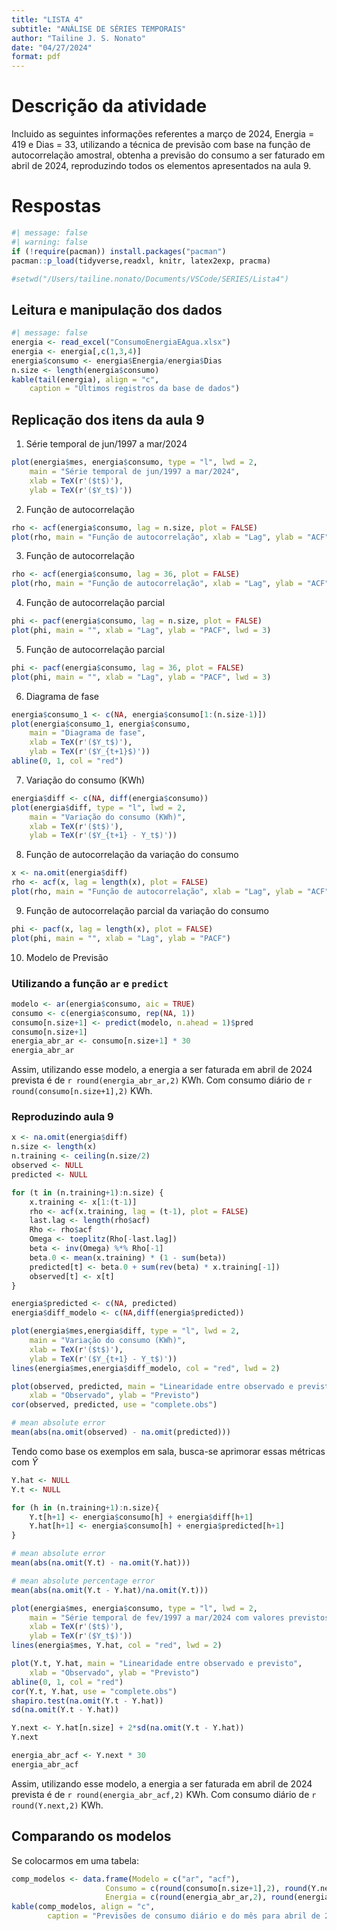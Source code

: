```yaml
---
title: "LISTA 4"
subtitle: "ANÁLISE DE SÉRIES TEMPORAIS"
author: "Tailine J. S. Nonato"
date: "04/27/2024"
format: pdf
---
```


# Descrição da atividade 
Incluido as seguintes informações referentes a março de 2024, Energia = 419 e Dias = 33, utilizando a técnica de previsão com base na função de autocorrelação amostral, obtenha a previsão do consumo a ser faturado em abril de 2024, reproduzindo todos os elementos apresentados na aula 9.

# Respostas

```r
#| message: false
#| warning: false
if (!require(pacman)) install.packages("pacman")
pacman::p_load(tidyverse,readxl, knitr, latex2exp, pracma)

#setwd("/Users/tailine.nonato/Documents/VSCode/SERIES/Lista4")
```

## Leitura e manipulação dos dados

```r
#| message: false
energia <- read_excel("ConsumoEnergiaEAgua.xlsx")
energia <- energia[,c(1,3,4)]
energia$consumo <- energia$Energia/energia$Dias
n.size <- length(energia$consumo)
kable(tail(energia), align = "c",
    caption = "Últimos registros da base de dados")
```

## Replicação dos itens da aula 9

1. Série temporal de jun/1997 a mar/2024

```r
plot(energia$mes, energia$consumo, type = "l", lwd = 2, 
    main = "Série temporal de jun/1997 a mar/2024", 
    xlab = TeX(r'($t$)'), 
    ylab = TeX(r'($Y_t$)'))
```

2. Função de autocorrelação

```r
rho <- acf(energia$consumo, lag = n.size, plot = FALSE)
plot(rho, main = "Função de autocorrelação", xlab = "Lag", ylab = "ACF")
```

3. Função de autocorrelação

```r
rho <- acf(energia$consumo, lag = 36, plot = FALSE)
plot(rho, main = "Função de autocorrelação", xlab = "Lag", ylab = "ACF")
```

4. Função de autocorrelação parcial 

```r
phi <- pacf(energia$consumo, lag = n.size, plot = FALSE)
plot(phi, main = "", xlab = "Lag", ylab = "PACF", lwd = 3)
```

5. Função de autocorrelação parcial 

```r
phi <- pacf(energia$consumo, lag = 36, plot = FALSE)
plot(phi, main = "", xlab = "Lag", ylab = "PACF", lwd = 3)
```

6. Diagrama de fase 

```r
energia$consumo_1 <- c(NA, energia$consumo[1:(n.size-1)])
plot(energia$consumo_1, energia$consumo, 
    main = "Diagrama de fase", 
    xlab = TeX(r'($Y_t$)'), 
    ylab = TeX(r'($Y_{t+1}$)'))
abline(0, 1, col = "red")
```

7. Variação do consumo (KWh)

```r
energia$diff <- c(NA, diff(energia$consumo))
plot(energia$diff, type = "l", lwd = 2, 
    main = "Variação do consumo (KWh)", 
    xlab = TeX(r'($t$)'), 
    ylab = TeX(r'($Y_{t+1} - Y_t$)'))
```

8. Função de autocorrelação da variação do consumo 

```r
x <- na.omit(energia$diff)
rho <- acf(x, lag = length(x), plot = FALSE)
plot(rho, main = "Função de autocorrelação", xlab = "Lag", ylab = "ACF")
```

9. Função de autocorrelação parcial da variação do consumo

```r
phi <- pacf(x, lag = length(x), plot = FALSE)
plot(phi, main = "", xlab = "Lag", ylab = "PACF")
```

10. Modelo de Previsão

### Utilizando a função `ar` e `predict`

```r
modelo <- ar(energia$consumo, aic = TRUE)
consumo <- c(energia$consumo, rep(NA, 1))
consumo[n.size+1] <- predict(modelo, n.ahead = 1)$pred
consumo[n.size+1]
energia_abr_ar <- consumo[n.size+1] * 30
energia_abr_ar
```

Assim, utilizando esse modelo, a energia a ser faturada em abril de 2024 prevista é de `r round(energia_abr_ar,2)` KWh. Com consumo diário de `r round(consumo[n.size+1],2)` KWh.

### Reproduzindo aula 9 

```r
x <- na.omit(energia$diff)
n.size <- length(x)
n.training <- ceiling(n.size/2)
observed <- NULL
predicted <- NULL

for (t in (n.training+1):n.size) {
    x.training <- x[1:(t-1)]
    rho <- acf(x.training, lag = (t-1), plot = FALSE)
    last.lag <- length(rho$acf)
    Rho <- rho$acf
    Omega <- toeplitz(Rho[-last.lag])
    beta <- inv(Omega) %*% Rho[-1]
    beta.0 <- mean(x.training) * (1 - sum(beta))
    predicted[t] <- beta.0 + sum(rev(beta) * x.training[-1])
    observed[t] <- x[t]
}

```

```r
energia$predicted <- c(NA, predicted)
energia$diff_modelo <- c(NA,diff(energia$predicted))

plot(energia$mes,energia$diff, type = "l", lwd = 2, 
    main = "Variação do consumo (KWh)", 
    xlab = TeX(r'($t$)'), 
    ylab = TeX(r'($Y_{t+1} - Y_t$)'))
lines(energia$mes,energia$diff_modelo, col = "red", lwd = 2)
```

```r
plot(observed, predicted, main = "Linearidade entre observado e previsto", 
    xlab = "Observado", ylab = "Previsto")
cor(observed, predicted, use = "complete.obs")

# mean absolute error
mean(abs(na.omit(observed) - na.omit(predicted)))
```

Tendo como base os exemplos em sala, busca-se aprimorar essas métricas com $\hat{Y}$

```r
Y.hat <- NULL
Y.t <- NULL

for (h in (n.training+1):n.size){
    Y.t[h+1] <- energia$consumo[h] + energia$diff[h+1]
    Y.hat[h+1] <- energia$consumo[h] + energia$predicted[h+1] 
}

# mean absolute error
mean(abs(na.omit(Y.t) - na.omit(Y.hat)))

# mean absolute percentage error
mean(abs(na.omit(Y.t - Y.hat)/na.omit(Y.t)))
```

```r
plot(energia$mes, energia$consumo, type = "l", lwd = 2, 
    main = "Série temporal de fev/1997 a mar/2024 com valores previstos", 
    xlab = TeX(r'($t$)'), 
    ylab = TeX(r'($Y_t$)'))
lines(energia$mes, Y.hat, col = "red", lwd = 2)
```


```r
plot(Y.t, Y.hat, main = "Linearidade entre observado e previsto", 
    xlab = "Observado", ylab = "Previsto")
abline(0, 1, col = "red")
cor(Y.t, Y.hat, use = "complete.obs")
shapiro.test(na.omit(Y.t - Y.hat))
sd(na.omit(Y.t - Y.hat))
```

```r
Y.next <- Y.hat[n.size] + 2*sd(na.omit(Y.t - Y.hat))
Y.next

energia_abr_acf <- Y.next * 30
energia_abr_acf
```

Assim, utilizando esse modelo, a energia a ser faturada em abril de 2024 prevista é de `r round(energia_abr_acf,2)` KWh. Com consumo diário de `r round(Y.next,2)` KWh.

## Comparando os modelos

Se colocarmos em uma tabela:

```r
comp_modelos <- data.frame(Modelo = c("ar", "acf"), 
                     Consumo = c(round(consumo[n.size+1],2), round(Y.next,2)), 
                     Energia = c(round(energia_abr_ar,2), round(energia_abr_acf,2)))
kable(comp_modelos, align = "c", 
        caption = "Previsões de consumo diário e do mês para abril de 2024")
```

